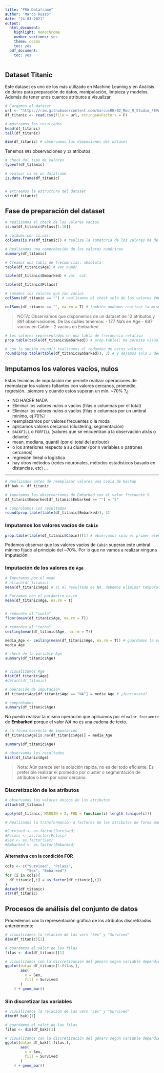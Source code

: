 ```yaml
---
title: "PRA Dataframe"
author: "Marco Russo"
date: "24-03-2021"
output:
  html_document:
    highlight: monochrome
    number_sections: yes
    theme: cosmo
    toc: yes
  pdf_document:
    toc: yes
---
```


## Dataset Titanic

Este dataset es uno de los más utilizado en Machine Leaning y en Análisis de datos para preparación de datos, manipulación, limpieza y modelos. Además de tener unos cuantos atributos a visualizar.


```r
# Cargamos el dataset
url <- "https://raw.githubusercontent.com/marcusRB/02_Mod_R_Studio_FEVAL/main/99_data/titanic.csv"
df_titanic <- read.csv(file = url, stringsAsFactors = F)

# mostramos los resultados
head(df_titanic)
tail(df_titanic)
```



```r
dim(df_titanic) # observamos las dimensiones del dataset
```

Tenemos `891` observaciones y `12` atributos


```r
# check del tipo de valores
typeof(df_titanic)

# evaluar si es un dataframe
is.data.frame(df_titanic)


# extraemos la estructura del dataset
str(df_titanic)

```

## Fase de preparación del dataset

```r
# realizamos el check de los valores vacios
is.na(df_titanic$Pclass[1:10])

# colSums con is.na()
colSums(is.na(df_titanic)) # realiza la sumatoria de los valores na de cada atributo

# Realizamos una comprobación de los valores numéricos
summary(df_titanic)
```


```r
# Creamos una tabla de frecuencias: absoluta
table(df_titanic$Age) # var numér

table(df_titanic$Embarked) # var. cat.

table(df_titanic$Pclass)
```


```r
# sumamos los valores que son vacios
colSums(df_titanic == "") # realizamos el check solo de los valores VACÍOS

colSums(df_titanic == "", na.rm = T) # también podemos realizar la misma operación eliminando los NA's
```

> NOTA: Observamos que disponemos de un dataset de 12 atributos y 891 observaciones. De las cuáles tenemos:
- 177 Na's en Age
- 687 vacios en Cabin
- 2 vacios en Embarked


```r
# los valores representados en una tabla de frecuencia relativa
prop.table(table(df_titanic$Embarked)) # prop.table() me permite visualizar la tabla con valores relativos

# con la opción round() realizamos el redondeo de estos valores
round(prop.table(table(df_titanic$Embarked)), 3) # y dejamos solo 3 decimales
```


## Imputamos los valores vacíos, nulos

Estas técnicas de imputación me permite realizar operaciones de reemplazar los valores faltantes con valores cercanos, promedio, regresión...siempre y cuando estos superan un min. ~70% ?¿

- NO HACER NADA
- Eliminar los valores nulos o vacíos (filas o columnas por el total)
- Eliminar los valores nulos o vacíos (filas o columnas por un umbral mínimo, ej 70%)
- reemplazamos por valores frecuentes o la moda
- aplicamos valores cercanos (clustering, segmentación)
- `BACKFILL` o `FORFILL` (valores que se encuentran a la observación atrás o delante)
- mean, mediana, quantil (por el total del atributo)
- o los anteriores respecto a su cluster (por n variables o patrones cercanos)
- regresión lineal o logística
- hay otros métodos (redes neuronales, métodos estadísticos basado en distancias, etc)
...

***

```r
# Realizamos antes de reemplazar valores una copia de backup
df_bak <- df_titanic
```



```r
# imputamos las observaciones de Embarked con el valor frecuente S
df_titanic$Embarked[df_titanic$Embarked == ""] = "S"

# comprobamos los resultados
round(prop.table(table(df_titanic$Embarked)), 3)
```



### Imputamos los valores vacíos de `Cabin`

```r
prop.table(table(df_titanic$Cabin))[1] # observamos solo el primer elemento
```


Podemos observar que los valores vacíos de `Cabin` superan este umbral mínimo fijado al principio del ~70%. Por lo que no vamos a realizar ninguna imputación.


### Imputación de los valores de `Age`

```r
# Imputamos por el mean
# attach(df_titanic)
mean(df_titanic$Age) # si el resultado es NA, debemos eliminar temporalmente los NA's

# Forzamos con el parámetro na.rm
mean(df_titanic$Age, na.rm = T)


# redondeo al "suelo"
floor(mean(df_titanic$Age, na.rm = T))

# redondeo al "techo"
ceiling(mean(df_titanic$Age, na.rm = T))

media_Age <- ceiling(mean(df_titanic$Age, na.rm = T)) # guardamos la variable Media
media_Age

# check de la variable Age
summary(df_titanic$Age)


# visualizamos Age
hist(df_titanic$Age)
#detach(df_titanic)
```


```r
# operación de imputación
df_titanic$Age[df_titanic$Age == "NA"] = media_Age # ¿funcionará?

# comprobamos
summary(df_titanic$Age)

```

No puedo realizar la misma operación que aplicamos por el `valor frecuente` de **Embarked** porque el valor *NA* no es una cadena de texto.

```r
# La forma correcta de imputación
df_titanic$Age[is.na(df_titanic$Age)] = media_Age

summary(df_titanic$Age)

# observamos los resultados
hist(df_titanic$Age)

```

> Nota: Aún parece ser la solución rápida, no es del todo eficiente. Es preferible realizar el promedio por cluster o segmentación de atributos o bien por valor cercano.


### Discretización de los atributos

```r
# observamos los valores únicos de los atributos
attach(df_titanic)

apply(df_titanic, MARGIN = 2, FUN = function(i) length (unique(i)))

```

```r
# Realizamos la transformación a factores de los atributos de forma manual

#Survived <- as.factor(Survived)
#Pclass <- as.factor(Pclass)
#Sex <- as.factor(Sex)
#Embarked <- as.factor(Embarked)
```


#### Alternativa con la condición FOR

```r
cols <- c("Survived", "Pclass", 
          "Sex", "Embarked")
for (i in cols){
  df_titanic[,i] = as.factor(df_titanic[,i])
}
detach(df_titanic)
str(df_titanic)
```

## Procesos de análisis del conjunto de datos

Procedemos con la representación gráfica de los atributos discretizados anteriormente

```r
# visualizamos la relación de las vars "Sex" y "Survived"
dim(df_titanic)[1]

# guardamos el valor de las filas
filas <- dim(df_titanic)[1]

# visualizamos con la discretización del género según variable dependiente o var target `Survived`
ggplot(data= df_titanic[1:filas,], 
       aes(
         x = Sex,
         fill = Survived
       )
    ) + geom_bar()
```


### Sin discretizar las variables


```r
# visualizamos la relación de las vars "Sex" y "Survived"
dim(df_bak)[1]

# guardamos el valor de las filas
filas <- dim(df_bak)[1]

# visualizamos con la discretización del género según variable dependiente o var target `Survived`
ggplot(data= df_bak[1:filas,], 
       aes(
         x = Sex,
         fill = Survived
       )
    ) + geom_bar()

```







